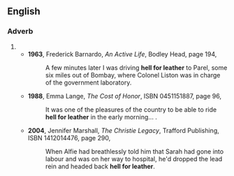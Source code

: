 ==English==
===Adverb===
{{en-adv|-|pos=[[hell]] [[for]] [[leather]]}}
#{{form of|Less common form|hell-for-leather}}
#*'''1963''', Frederick Barnardo, ''An Active Life'', Bodley Head, page 194,
#*:A few minutes later I was driving '''hell for leather''' to Parel, some six miles out of Bombay, where Colonel Liston was in charge of the government laboratory.
#*'''1988''', Emma Lange, ''The Cost of Honor'', ISBN 0451151887, page 96,
#*:It was one of the pleasures of the country to be able to ride '''hell for leather''' in the early morning...&nbsp;.
#*'''2004''', Jennifer Marshall, ''The Christie Legacy'', Trafford Publishing, ISBN 1412014476, page 290,
#*:When Alfie had breathlessly told him that Sarah had gone into labour and was on her way to hospital, he'd dropped the lead rein and headed back '''hell for leather'''.